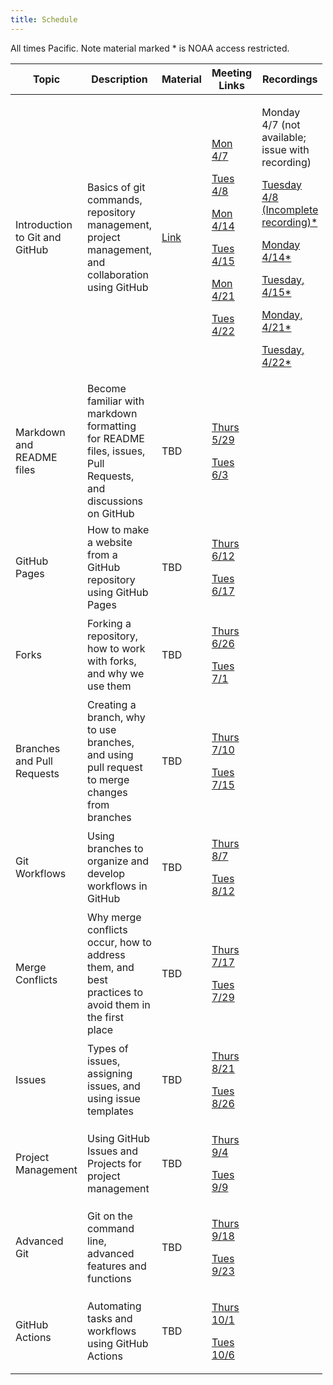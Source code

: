 ```yaml
---
title: Schedule
---
```


All times Pacific. Note material marked \* is NOAA access restricted.

+--------------------------------+-------------------------------------------------------------------------------------------------------------+---------------------------+---------------------------------------------------+-------------------------------------------------------------------------------------------------------------------------------+
| Topic                          | Description                                                                                                 | Material                  | Meeting Links                                     | Recordings                                                                                                                    |
+================================+=============================================================================================================+===========================+===================================================+===============================================================================================================================+
| Introduction to Git and GitHub | Basics of git commands, repository management, project management, and collaboration using GitHub           | [Link](content/intro.qmd) | [Mon 4/7](https://meet.google.com/wmf-zter-bus)   | Monday 4/7 (not available; issue with recording)                                                                              |
|                                |                                                                                                             |                           |                                                   |                                                                                                                               |
|                                |                                                                                                             |                           | [Tues 4/8](https://meet.google.com/inx-nyrj-hmk)  | [Tuesday 4/8 (Incomplete recording)\*](https://drive.google.com/file/d/1rjvIRgexOe2D2l5fFf9GhXsQncWX6UYK/view?usp=drive_link) |
|                                |                                                                                                             |                           |                                                   |                                                                                                                               |
|                                |                                                                                                             |                           | [Mon 4/14](https://meet.google.com/wmf-zter-bus)  | [Monday 4/14\*](https://drive.google.com/file/d/1QZc8ixRZyUKyZoTyb_ERk7PeHWbi85aF/view?usp=sharing)                           |
|                                |                                                                                                             |                           |                                                   |                                                                                                                               |
|                                |                                                                                                             |                           | [Tues 4/15](https://meet.google.com/inx-nyrj-hmk) | [Tuesday, 4/15\*](https://drive.google.com/file/d/1goH2jSuRZ17U1kCRe79M_LaQpWNDMtE4/view?usp=sharing)                         |
|                                |                                                                                                             |                           |                                                   |                                                                                                                               |
|                                |                                                                                                             |                           | [Mon 4/21](https://meet.google.com/wmf-zter-bus)  | [Monday, 4/21\*](https://drive.google.com/file/d/1-JuvFqiaDgLKB6sY_6AAgZC29dzwxI94/view?usp=drive_link)                       |
|                                |                                                                                                             |                           |                                                   |                                                                                                                               |
|                                |                                                                                                             |                           | [Tues 4/22](https://meet.google.com/inx-nyrj-hmk) | [Tuesday, 4/22\*](https://drive.google.com/file/d/18iDAN_KNsGyS5YJH2std6uh3-5poRCGF/view?usp=sharing)                         |
+--------------------------------+-------------------------------------------------------------------------------------------------------------+---------------------------+---------------------------------------------------+-------------------------------------------------------------------------------------------------------------------------------+
| Markdown and README files      | Become familiar with markdown formatting for README files, issues, Pull Requests, and discussions on GitHub | TBD                       | [Thurs 5/29](meet.google.com/ovn-apnj-yut)        |                                                                                                                               |
|                                |                                                                                                             |                           |                                                   |                                                                                                                               |
|                                |                                                                                                             |                           | [Tues 6/3](meet.google.com/ovn-apnj-yut)          |                                                                                                                               |
+--------------------------------+-------------------------------------------------------------------------------------------------------------+---------------------------+---------------------------------------------------+-------------------------------------------------------------------------------------------------------------------------------+
| GitHub Pages                   | How to make a website from a GitHub repository using GitHub Pages                                           | TBD                       | [Thurs 6/12](meet.google.com/ovn-apnj-yut)        |                                                                                                                               |
|                                |                                                                                                             |                           |                                                   |                                                                                                                               |
|                                |                                                                                                             |                           | [Tues 6/17](meet.google.com/ovn-apnj-yut)         |                                                                                                                               |
+--------------------------------+-------------------------------------------------------------------------------------------------------------+---------------------------+---------------------------------------------------+-------------------------------------------------------------------------------------------------------------------------------+
| Forks                          | Forking a repository, how to work with forks, and why we use them                                           | TBD                       | [Thurs 6/26](meet.google.com/ovn-apnj-yut)        |                                                                                                                               |
|                                |                                                                                                             |                           |                                                   |                                                                                                                               |
|                                |                                                                                                             |                           | [Tues 7/1](meet.google.com/ovn-apnj-yut)          |                                                                                                                               |
+--------------------------------+-------------------------------------------------------------------------------------------------------------+---------------------------+---------------------------------------------------+-------------------------------------------------------------------------------------------------------------------------------+
| Branches and Pull Requests     | Creating a branch, why to use branches, and using pull request to merge changes from branches               | TBD                       | [Thurs 7/10](meet.google.com/ovn-apnj-yut)        |                                                                                                                               |
|                                |                                                                                                             |                           |                                                   |                                                                                                                               |
|                                |                                                                                                             |                           | [Tues 7/15](meet.google.com/ovn-apnj-yut)         |                                                                                                                               |
+--------------------------------+-------------------------------------------------------------------------------------------------------------+---------------------------+---------------------------------------------------+-------------------------------------------------------------------------------------------------------------------------------+
| Git Workflows                  | Using branches to organize and develop workflows in GitHub                                                  | TBD                       | [Thurs 8/7](meet.google.com/ovn-apnj-yut)         |                                                                                                                               |
|                                |                                                                                                             |                           |                                                   |                                                                                                                               |
|                                |                                                                                                             |                           | [Tues 8/12](meet.google.com/ovn-apnj-yut)         |                                                                                                                               |
+--------------------------------+-------------------------------------------------------------------------------------------------------------+---------------------------+---------------------------------------------------+-------------------------------------------------------------------------------------------------------------------------------+
| Merge Conflicts                | Why merge conflicts occur, how to address them, and best practices to avoid them in the first place         | TBD                       | [Thurs 7/17](meet.google.com/ovn-apnj-yut)        |                                                                                                                               |
|                                |                                                                                                             |                           |                                                   |                                                                                                                               |
|                                |                                                                                                             |                           | [Tues 7/29](meet.google.com/ovn-apnj-yut)         |                                                                                                                               |
+--------------------------------+-------------------------------------------------------------------------------------------------------------+---------------------------+---------------------------------------------------+-------------------------------------------------------------------------------------------------------------------------------+
| Issues                         | Types of issues, assigning issues, and using issue templates                                                | TBD                       | [Thurs 8/21](meet.google.com/ovn-apnj-yut)        |                                                                                                                               |
|                                |                                                                                                             |                           |                                                   |                                                                                                                               |
|                                |                                                                                                             |                           | [Tues 8/26](meet.google.com/ovn-apnj-yut)         |                                                                                                                               |
+--------------------------------+-------------------------------------------------------------------------------------------------------------+---------------------------+---------------------------------------------------+-------------------------------------------------------------------------------------------------------------------------------+
| Project Management             | Using GitHub Issues and Projects for project management                                                     | TBD                       | [Thurs 9/4](meet.google.com/ovn-apnj-yut)         |                                                                                                                               |
|                                |                                                                                                             |                           |                                                   |                                                                                                                               |
|                                |                                                                                                             |                           | [Tues 9/9](meet.google.com/ovn-apnj-yut)          |                                                                                                                               |
+--------------------------------+-------------------------------------------------------------------------------------------------------------+---------------------------+---------------------------------------------------+-------------------------------------------------------------------------------------------------------------------------------+
| Advanced Git                   | Git on the command line, advanced features and functions                                                    | TBD                       | [Thurs 9/18](meet.google.com/ovn-apnj-yut)        |                                                                                                                               |
|                                |                                                                                                             |                           |                                                   |                                                                                                                               |
|                                |                                                                                                             |                           | [Tues 9/23](meet.google.com/ovn-apnj-yut)         |                                                                                                                               |
+--------------------------------+-------------------------------------------------------------------------------------------------------------+---------------------------+---------------------------------------------------+-------------------------------------------------------------------------------------------------------------------------------+
| GitHub Actions                 | Automating tasks and workflows using GitHub Actions                                                         | TBD                       | [Thurs 10/1](meet.google.com/ovn-apnj-yut)        |                                                                                                                               |
|                                |                                                                                                             |                           |                                                   |                                                                                                                               |
|                                |                                                                                                             |                           | [Tues 10/6](meet.google.com/ovn-apnj-yut)         |                                                                                                                               |
+--------------------------------+-------------------------------------------------------------------------------------------------------------+---------------------------+---------------------------------------------------+-------------------------------------------------------------------------------------------------------------------------------+
